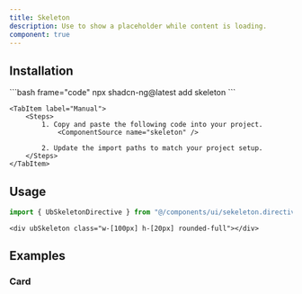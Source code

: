 ```yaml
---
title: Skeleton
description: Use to show a placeholder while content is loading.
component: true
---
```



<ComponentPreview name="skeleton-demo" />

## Installation

<Tabs>
    <TabItem label="CLI">
        ```bash frame="code"
        npx shadcn-ng@latest add skeleton
        ```
    </TabItem>

    <TabItem label="Manual">
        <Steps>
            1. Copy and paste the following code into your project.
                <ComponentSource name="skeleton" />

            2. Update the import paths to match your project setup.
        </Steps>
    </TabItem>

</Tabs>

## Usage

```ts
import { UbSkeletonDirective } from "@/components/ui/sekeleton.directive";
```

```angular-html
<div ubSkeleton class="w-[100px] h-[20px] rounded-full"></div>
```

## Examples

### Card

<ComponentPreview name="skeleton-card" />
